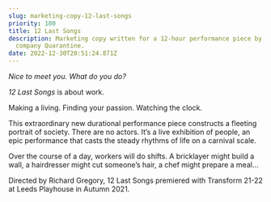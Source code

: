```yaml
---
slug: marketing-copy-12-last-songs
priority: 100
title: 12 Last Songs
description: Marketing copy written for a 12-hour performance piece by theatre
  company Quarantine.
date: 2022-12-30T20:51:24.871Z
---
```

*Nice to meet you. What do you do?*

*12 Last Songs* is about work.

Making a living. Finding your passion. Watching the clock. 

This extraordinary new durational performance piece constructs a fleeting portrait of society. There are no actors. It’s a live exhibition of people, an epic performance that casts the steady rhythms of life on a carnival scale. 

Over the course of a day, workers will do shifts. A bricklayer might build a wall, a hairdresser might cut someone’s hair, a chef might prepare a meal…  

Directed by Richard Gregory, 12 Last Songs premiered with Transform 21-22 at Leeds Playhouse in Autumn 2021.